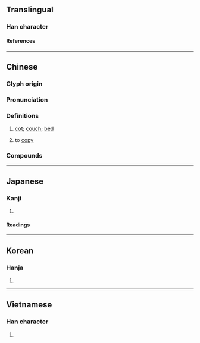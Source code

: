 {{character info}}
==Translingual==

===Han character===
{{Han char|rn=75|rad=木|as=10|sn=14|four=46927|canj=DASM|ids=⿰木𦐇}}

====References====
{{Han ref|kx=0545.090|dkj=15292|dj=0932.180|hdz=21263.190|uh=69BB}}

----

==Chinese==
{{zh-forms}}

===Glyph origin===
{{Han etym}}
{{Han compound|木|𦐇|ls=psc|t1=wood|c1=s|c2=p}}

===Pronunciation===
{{zh-pron
|m=tà
|c=taap3
|w=4thaq
|mc=y
|oc=y
|ma=
|cat=n,v
}}

===Definitions===
{{zh-hanzi}}

# [[cot]]; [[couch]]; [[bed]]
# {{lb|zh|obsolete}} to [[copy]]

===Compounds===
{{zh-der|榻本|假榻|床榻|下榻|同榻|土榻|病榻纏綿|掃榻|榻上|枕榻|病榻|木榻|涼榻|懸榻|榻榻米|榻布|榻床|掃榻以待|草榻|龍榻|筆榻|臥榻鼾睡|臨榻|陳蕃下榻|臥榻}}

----

==Japanese==

===Kanji===
{{ja-kanji|grade=|rs=木10}}

# {{rfdef|ja|sort=木10}}

====Readings====
{{ja-readings
|goon=とう<たふ
|kanon=とう<たふ
|toon=<!--たつ, -->とん
|kun=こしかけ-, しじ-<しぢ-
}}
{{attention|ja|confirm たつ as in こたつ}}

----

==Korean==

===Hanja===
{{ko-hanja|탑}}

# {{rfdef|ko|sort=木10}}

----

==Vietnamese==

===Han character===
{{vi-readings|rs=木10|reading=[[chõng]], [[tháp]]}}

# {{rfdef|vi|sort=木10}}